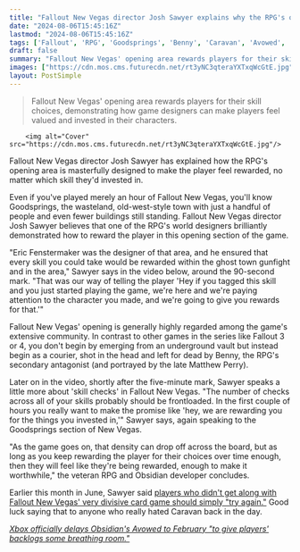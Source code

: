 ```yaml
---
title: "Fallout New Vegas director Josh Sawyer explains why the RPG's opening is a perfect example of respecting the player's skill choices"
date: "2024-08-06T15:45:16Z"
lastmod: "2024-08-06T15:45:16Z"
tags: ['Fallout', 'RPG', 'Goodsprings', 'Benny', 'Caravan', 'Avowed', 'Obsidian']
draft: false
summary: "Fallout New Vegas' opening area rewards players for their skill choices, demonstrating how game designers can make players feel valued and invested in their characters."
images: ["https://cdn.mos.cms.futurecdn.net/rt3yNC3qteraYXTxqWcGtE.jpg"]
layout: PostSimple
---
```

> Fallout New Vegas' opening area rewards players for their skill choices, demonstrating how game designers can make players feel valued and invested in their characters.


        <img alt="Cover" src="https://cdn.mos.cms.futurecdn.net/rt3yNC3qteraYXTxqWcGtE.jpg"/>
        
Fallout New Vegas director Josh Sawyer has explained how the RPG's opening area is masterfully designed to make the player feel rewarded, no matter which skill they'd invested in.

Even if you've played merely an hour of Fallout New Vegas, you'll know Goodsprings, the wasteland, old-west-style town with just a handful of people and even fewer buildings still standing. Fallout New Vegas director Josh Sawyer believes that one of the RPG's world designers brilliantly demonstrated how to reward the player in this opening section of the game.

"Eric Fenstermaker was the designer of that area, and he ensured that every skill you could take would be rewarded within the ghost town gunfight and in the area," Sawyer says in the video below, around the 90-second mark. "That was our way of telling the player 'Hey if you tagged this skill and you just started playing the game, we're here and we're paying attention to the character you made, and we're going to give you rewards for that.'"

Fallout New Vegas' opening is generally highly regarded among the game's extensive community. In contrast to other games in the series like Fallout 3 or 4, you don't begin by emerging from an underground vault but instead begin as a courier, shot in the head and left for dead by Benny, the RPG's secondary antagonist (and portrayed by the late Matthew Perry).

Later on in the video, shortly after the five-minute mark, Sawyer speaks a little more about 'skill checks' in Fallout New Vegas. "The number of checks across all of your skills probably should be frontloaded. In the first couple of hours you really want to make the promise like 'hey, we are rewarding you for the things you invested in,'" Sawyer says, again speaking to the Goodsprings section of New Vegas.

"As the game goes on, that density can drop off across the board, but as long as you keep rewarding the player for their choices over time enough, then they will feel like they're being rewarded, enough to make it worthwhile," the veteran RPG and Obsidian developer concludes.

Earlier this month in June, Sawyer said [players who didn't get along with Fallout New Vegas' very divisive card game should simply "try again."](https://www.gamesradar.com/games/fallout/fallout-new-vegas-directors-advice-for-players-who-dont-understand-the-rpgs-divisive-card-game-try-again/) Good luck saying that to anyone who really hated Caravan back in the day.

[<em>Xbox officially delays Obsidian's Avowed to February "to give players' backlogs some breathing room."</em>](https://www.gamesradar.com/games/rpg/xbox-officially-delays-obsidians-avowed-to-february-to-give-players-backlogs-some-breathing-room/)
        